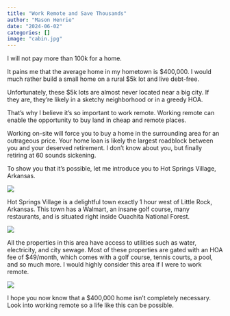 ```yaml
---
title: "Work Remote and Save Thousands"
author: "Mason Henrie"
date: "2024-06-02"
categories: []
image: "cabin.jpg"
---
```


I will not pay more than 100k for a home.



It pains me that the average home in my hometown is $400,000. I would much rather build a small home on a rural $5k lot and live debt-free.

Unfortunately, these $5k lots are almost never located near a big city. If they are, they're likely in a sketchy neighborhood or in a greedy HOA.

That's why I believe it's so important to work remote. Working remote can enable the opportunity to buy land in cheap and remote places.

Working on-site will force you to buy a home in the surrounding area for an outrageous price. Your home loan is likely the largest roadblock between you and your deserved retirement. I don't know about you, but finally retiring at 60 sounds sickening.

To show you that it's possible, let me introduce you to Hot Springs Village, Arkansas.

![](village.png)

Hot Springs Village is a delightful town exactly 1 hour west of Little Rock, Arkansas. This town has a Walmart, an insane golf course, many restaurants, and is situated right inside Ouachita National Forest.

![](map.png)

All the properties in this area have access to utilities such as water, electricity, and city sewage. Most of these properties are gated with an HOA fee of $49/month, which comes with a golf course, tennis courts, a pool, and so much more. I would highly consider this area if I were to work remote.

![](arkansas.png)

I hope you now know that a $400,000 home isn't completely necessary. Look into working remote so a life like this can be possible.



